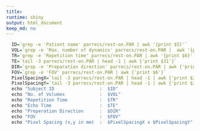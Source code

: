 ```yaml
---
title:
runtime: shiny
output: html_document
keep_md: no
---
```


```r
  ID=`grep -e 'Patient name' parrecs/rest-on.PAR | awk '{print $5}'`
  VOL=`grep -e 'Max. number of dynamics' parrecs/rest-on.PAR |  awk '{print $7}'`
  TR=`grep -e 'Repetition time' parrecs/rest-on.PAR | awk '{print $6}'`
  TE=`tail -3 parrecs/rest-on.PAR | head -1 | awk {'print $31'}`
  DIR=`grep -e 'Preparation direction' parrecs/rest-on.PAR | awk {'print $5'}`
  FOV=`grep -e 'FOV' parrecs/rest-on.PAR | awk {'print $6'}`
  PixelSpacingX=`tail -3 parrecs/rest-on.PAR | head -1 | awk {'print $29'}`
  PixelSpacingY=`tail -3 parrecs/rest-on.PAR | head -1 | awk {'print $30'}`
  echo "Subject ID                 :  $ID"
  echo "No. of Volumes             :  $VOL"
  echo "Repetition Time            :  $TR"
  echo "Echo Time                  :  $TE"
  echo "Preperation Direction      :  $DIR"
  echo "FOV                        :  $FOV"
  echo "Pixel Spacing (x,y in mm)  :  $PixelSpacingX x $PixelSpacingY"
```
